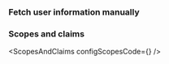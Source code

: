 

### Fetch user information manually

<GetUserInfoApis
  getIdTokenClaimsApi="logtoClient.getIdTokenClaims()"
  fetchUserInfoApi="logtoClient.fetchUserInfo()"
/>

### Scopes and claims

<ScopesAndClaims configScopesCode={<ScopesAndClaimsCode />} />
